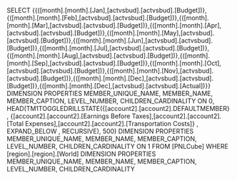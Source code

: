 SELECT {{([month].[month].[Jan],[actvsbud].[actvsbud].[Budget])},{([month].[month].[Feb],[actvsbud].[actvsbud].[Budget])},{([month].[month].[Mar],[actvsbud].[actvsbud].[Budget])},{([month].[month].[Apr],[actvsbud].[actvsbud].[Budget])},{([month].[month].[May],[actvsbud].[actvsbud].[Budget])},{([month].[month].[Jun],[actvsbud].[actvsbud].[Budget])},{([month].[month].[Jul],[actvsbud].[actvsbud].[Budget])},{([month].[month].[Aug],[actvsbud].[actvsbud].[Budget])},{([month].[month].[Sep],[actvsbud].[actvsbud].[Budget])},{([month].[month].[Oct],[actvsbud].[actvsbud].[Budget])},{([month].[month].[Nov],[actvsbud].[actvsbud].[Budget])},{([month].[month].[Dec],[actvsbud].[actvsbud].[Budget])},{([month].[month].[Dec],[actvsbud].[actvsbud].[Actual])}} DIMENSION PROPERTIES MEMBER_UNIQUE_NAME, MEMBER_NAME, MEMBER_CAPTION, LEVEL_NUMBER, CHILDREN_CARDINALITY ON 0,  HEAD(TM1TOGGLEDRILLSTATE({[account2].[account2].DEFAULTMEMBER} , {[account2].[account2].[Earnings Before Taxes],[account2].[account2].[Total Expenses],[account2].[account2].[Transportation Costs]} , EXPAND_BELOW , RECURSIVE), 500) DIMENSION PROPERTIES MEMBER_UNIQUE_NAME, MEMBER_NAME, MEMBER_CAPTION, LEVEL_NUMBER, CHILDREN_CARDINALITY ON 1 FROM [PNLCube] WHERE [region].[region].[World] DIMENSION PROPERTIES MEMBER_UNIQUE_NAME, MEMBER_NAME, MEMBER_CAPTION, LEVEL_NUMBER, CHILDREN_CARDINALITY